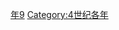 {{Catnav|頁面分類|历史|歷史時代|年|4世纪各年}}

{{catmore}}
{{Commons category|389}}

[[Category:380年代|年9]]
[[Category:4世纪各年|Category:4世纪各年]]